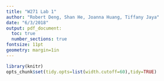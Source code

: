 ```yaml
---
title: "W271 Lab 1"
author: "Robert Deng, Shan He, Joanna Huang, Tiffany Jaya"
date: "6/3/2018"
output: pdf_document:
  toc: true
  number_sections: true
fontsize: 11pt
geometry: margin=1in
---
```


```r
library(knitr)
opts_chunk$set(tidy.opts=list(width.cutoff=60),tidy=TRUE)
```

